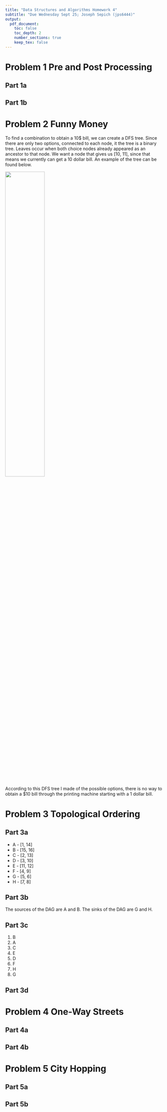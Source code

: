 ```yaml
---
title: "Data Structures and Algorithms Homework 4"
subtitle: "Due Wednesday Sept 25; Joseph Sepich (jps6444)"
output:
  pdf_document:
    toc: false
    toc_depth: 2
    number_sections: true
    keep_tex: false
---
```


# Problem 1 Pre and Post Processing

## Part 1a

\pagebreak

## Part 1b

\pagebreak

# Problem 2 Funny Money

To find a combination to obtain a 10$ bill, we can create a DFS tree. Since there are only two options, connected to each node, it the tree is a binary tree. Leaves occur when both choice nodes already appeared as an ancestor to that node. We want a node that gives us [10, 11], since that means we currently can get a 10 dollar bill. An example of the tree can be found below.

![](./FunnyMoneyDFS.png){ height=50%, width=50%}

According to this DFS tree I made of the possible options, there is no way to obtain a $10 bill through the printing machine starting with a 1 dollar bill.

\pagebreak

# Problem 3 Topological Ordering

## Part 3a

* A - [1, 14]
* B - [15, 16]
* C - [2, 13]
* D - [3, 10]
* E - [11, 12]
* F - [4, 9]
* G - [5, 6]
* H - [7, 8]

\pagebreak

## Part 3b

The sources of the DAG are A and B. The sinks of the DAG are G and H.

\pagebreak

## Part 3c

1. B
2. A
3. C
4. E
5. D
6. F
7. H
8. G

\pagebreak

## Part 3d

\pagebreak

# Problem 4 One-Way Streets

## Part 4a

\pagebreak

## Part 4b

\pagebreak

# Problem 5 City Hopping

## Part 5a

\pagebreak

## Part 5b















